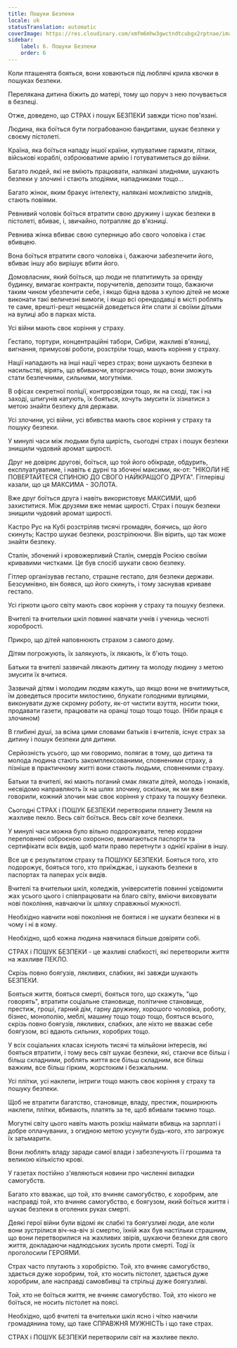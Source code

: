 ```yaml
---
title: Пошуки Безпеки
locale: uk
statusTranslation: automatic
coverImage: https://res.cloudinary.com/xmfm6mhw3gwctndtcubgx2rptnae/image/upload/v1740337243/small_cover_educacion_fundamental_a051170f1c.webp
sidebar:
    label: 6. Пошуки Безпеки
    order: 6
---
```

Коли пташенята бояться, вони ховаються під люблячі крила квочки в пошуках безпеки.

Перелякана дитина біжить до матері, тому що поруч з нею почувається в безпеці.

Отже, доведено, що СТРАХ і пошук БЕЗПЕКИ завжди тісно пов'язані.

Людина, яка боїться бути пограбованою бандитами, шукає безпеки у своєму пістолеті.

Країна, яка боїться нападу іншої країни, купуватиме гармати, літаки, військові кораблі, озброюватиме армію і готуватиметься до війни.

Багато людей, які не вміють працювати, налякані злиднями, шукають безпеки у злочині і стають злодіями, нападниками тощо...

Багато жінок, яким бракує інтелекту, налякані можливістю злиднів, стають повіями.

Ревнивий чоловік боїться втратити свою дружину і шукає безпеки в пістолеті, вбиває, і, звичайно, потрапляє до в'язниці.

Ревнива жінка вбиває свою суперницю або свого чоловіка і стає вбивцею.

Вона боїться втратити свого чоловіка і, бажаючи забезпечити його, вбиває іншу або вирішує вбити його.

Домовласник, який боїться, що люди не платитимуть за оренду будинку, вимагає контракти, поручителів, депозити тощо, бажаючи таким чином убезпечити себе, і якщо бідна вдова з купою дітей не може виконати такі величезні вимоги, і якщо всі орендодавці в місті роблять те саме, врешті-решт нещасній доведеться йти спати зі своїми дітьми на вулиці або в парках міста.

Усі війни мають своє коріння у страху.

Гестапо, тортури, концентраційні табори, Сибіри, жахливі в'язниці, вигнання, примусові роботи, розстріли тощо, мають коріння у страху.

Нації нападають на інші нації через страх; вони шукають безпеки в насильстві, вірять, що вбиваючи, вторгаючись тощо, вони зможуть стати безпечними, сильними, могутніми.

В офісах секретної поліції, контррозвідки тощо, як на сході, так і на заході, шпигунів катують, їх бояться, хочуть змусити їх зізнатися з метою знайти безпеку для держави.

Усі злочини, усі війни, усі вбивства мають своє коріння у страху та пошуку безпеки.

У минулі часи між людьми була щирість, сьогодні страх і пошук безпеки знищили чудовий аромат щирості.

Друг не довіряє другові, боїться, що той його обікраде, обдурить, експлуатуватиме, і навіть є дурні та збочені максими, як-от: "НІКОЛИ НЕ ПОВЕРТАЙТЕСЯ СПИНОЮ ДО СВОГО НАЙКРАЩОГО ДРУГА". Гітлерівці казали, що ця МАКСИМА - ЗОЛОТА.

Вже друг боїться друга і навіть використовує МАКСИМИ, щоб захиститися. Між друзями вже немає щирості. Страх і пошук безпеки знищили чудовий аромат щирості.

Кастро Рус на Кубі розстріляв тисячі громадян, боячись, що його скинуть; Кастро шукає безпеки, розстрілюючи. Він вірить, що так може знайти безпеку.

Сталін, збочений і кровожерливий Сталін, смердів Росією своїми кривавими чистками. Це був спосіб шукати свою безпеку.

Гітлер організував гестапо, страшне гестапо, для безпеки держави. Безсумнівно, він боявся, що його скинуть, і тому заснував криваве гестапо.

Усі гіркоти цього світу мають своє коріння у страху та пошуку безпеки.

Вчителі та вчительки шкіл повинні навчати учнів і учениць чесноті хоробрості.

Прикро, що дітей наповнюють страхом з самого дому.

Дітям погрожують, їх залякують, їх лякають, їх б'ють тощо.

Батьки та вчителі зазвичай лякають дитину та молоду людину з метою змусити їх вчитися.

Зазвичай дітям і молодим людям кажуть, що якщо вони не вчитимуться, їм доведеться просити милостиню, блукати голодними вулицями, виконувати дуже скромну роботу, як-от чистити взуття, носити тюки, продавати газети, працювати на оранці тощо тощо тощо. (Ніби праця є злочином)

В глибині душі, за всіма цими словами батьків і вчителів, існує страх за дитину і пошук безпеки для дитини.

Серйозність усього, що ми говоримо, полягає в тому, що дитина та молода людина стають закомплексованими, сповненими страху, а пізніше в практичному житті вони стають людьми, сповненими страху.

Батьки та вчителі, які мають поганий смак лякати дітей, молодь і юнаків, несвідомо направляють їх на шлях злочину, оскільки, як ми вже говорили, кожний злочин має своє коріння у страху та пошуку безпеки.

Сьогодні СТРАХ і ПОШУК БЕЗПЕКИ перетворили планету Земля на жахливе пекло. Весь світ боїться. Весь світ хоче безпеки.

У минулі часи можна було вільно подорожувати, тепер кордони переповнені озброєною охороною, вимагаються паспорти та сертифікати всіх видів, щоб мати право перетнути з однієї країни в іншу.

Все це є результатом страху та ПОШУКУ БЕЗПЕКИ. Бояться того, хто подорожує, бояться того, хто приїжджає, і шукають безпеки в паспортах та паперах усіх видів.

Вчителі та вчительки шкіл, коледжів, університетів повинні усвідомити жах усього цього і співпрацювати на благо світу, вміючи виховувати нові покоління, навчаючи їх шляху справжньої мужності.

Необхідно навчити нові покоління не боятися і не шукати безпеки ні в чому і ні в кому.

Необхідно, щоб кожна людина навчилася більше довіряти собі.

СТРАХ і ПОШУК БЕЗПЕКИ - це жахливі слабкості, які перетворили життя на жахливе ПЕКЛО.

Скрізь повно боягузів, лякливих, слабких, які завжди шукають БЕЗПЕКИ.

Бояться життя, бояться смерті, бояться того, що скажуть, "що говорять", втратити соціальне становище, політичне становище, престиж, гроші, гарний дім, гарну дружину, хорошого чоловіка, роботу, бізнес, монополію, меблі, машину тощо тощо тощо, бояться всього, скрізь повно боягузів, лякливих, слабких, але ніхто не вважає себе боягузом, всі вдають сильних, хоробрих тощо.

У всіх соціальних класах існують тисячі та мільйони інтересів, які бояться втратити, і тому весь світ шукає безпеки, які, стаючи все більш і більш складними, роблять життя все більш складним, все більш важким, все більш гірким, жорстоким і безжальним.

Усі плітки, усі наклепи, інтриги тощо мають своє коріння у страху та пошуку безпеки.

Щоб не втратити багатство, становище, владу, престиж, поширюють наклепи, плітки, вбивають, платять за те, щоб вбивали таємно тощо.

Могутні світу цього навіть мають розкіш наймати вбивць на зарплаті і добре оплачуваних, з огидною метою усунути будь-кого, хто загрожує їх затьмарити.

Вони люблять владу заради самої влади і забезпечують її грошима та великою кількістю крові.

У газетах постійно з'являються новини про численні випадки самогубств.

Багато хто вважає, що той, хто вчиняє самогубство, є хоробрим, але насправді той, хто вчиняє самогубство, є боягузом, який боїться життя і шукає безпеки в оголених руках смерті.

Деякі герої війни були відомі як слабкі та боягузливі люди, але коли вони зустрілися віч-на-віч зі смертю, їхній жах був настільки страшним, що вони перетворилися на жахливих звірів, шукаючи безпеки для свого життя, докладаючи надлюдських зусиль проти смерті. Тоді їх проголосили ГЕРОЯМИ.

Страх часто плутають з хоробрістю. Той, хто вчиняє самогубство, здається дуже хоробрим, той, хто носить пістолет, здається дуже хоробрим, але насправді самовбивці та стрільці дуже боягузливі.

Той, хто не боїться життя, не вчиняє самогубство. Той, хто нікого не боїться, не носить пістолет на поясі.

Необхідно, щоб вчителі та вчительки шкіл ясно і чітко навчили громадянина тому, що таке СПРАВЖНЯ МУЖНІСТЬ і що таке страх.

СТРАХ і ПОШУК БЕЗПЕКИ перетворили світ на жахливе пекло.

